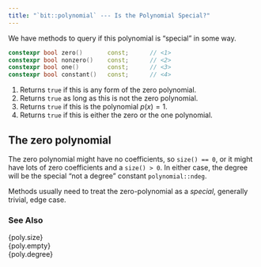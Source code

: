 ```yaml
---
title: "`bit::polynomial` --- Is the Polynomial Special?"
---
```


We have methods to query if this polynomial is "special" in some way.
```cpp
constexpr bool zero()       const;      // <1>
constexpr bool nonzero()    const;      // <2>
constexpr bool one()        const;      // <3>
constexpr bool constant()   const;      // <4>
```
1. Returns `true` if this is any form of the zero polynomial.
2. Returns `true` as long as this is not the zero polynomial.
3. Returns `true` if this is the polynomial $p(x) = 1$.
4. Returns `true` if this is either the zero or the one polynomial.

::: {.callout-note}
# The zero polynomial
The zero polynomial might have no coefficients, so `size() == 0`, or it might have lots of zero coefficients and a `size() > 0`.
In either case, the degree will be the special "not a degree" constant `polynomial::ndeg`.

Methods usually need to treat the zero-polynomial as a *special*, generally trivial, edge case.
:::

### See Also
{poly.size}        \
{poly.empty}       \
{poly.degree}